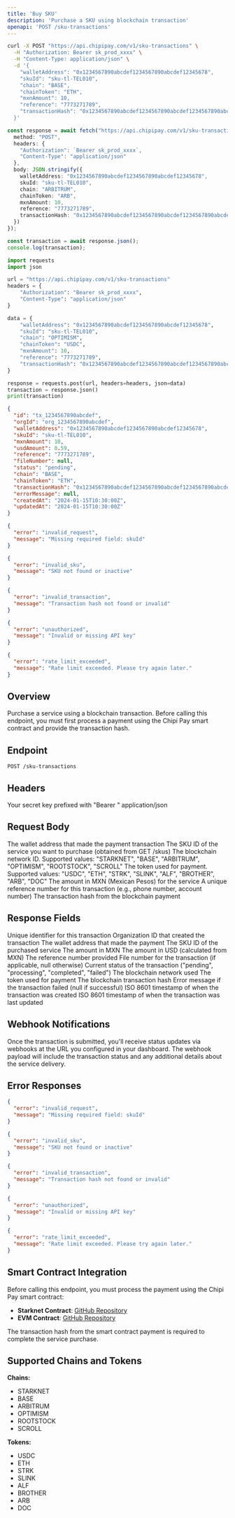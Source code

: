 ```yaml
---
title: 'Buy SKU'
description: 'Purchase a SKU using blockchain transaction'
openapi: 'POST /sku-transactions'
---
```


<Method name="POST" />

<RequestExample url="https://api.chipipay.com/v1/sku-transactions" method="POST">

```bash cURL
curl -X POST "https://api.chipipay.com/v1/sku-transactions" \
  -H "Authorization: Bearer sk_prod_xxxx" \
  -H "Content-Type: application/json" \
  -d '{
    "walletAddress": "0x1234567890abcdef1234567890abcdef12345678",
    "skuId": "sku-tl-TEL010",
    "chain": "BASE",
    "chainToken": "ETH",
    "mxnAmount": 10,
    "reference": "7773271789",
    "transactionHash": "0x1234567890abcdef1234567890abcdef1234567890abcdef1234567890abcdef"
  }'
```

```typescript TypeScript
const response = await fetch("https://api.chipipay.com/v1/sku-transactions", {
  method: "POST",
  headers: {
    "Authorization": `Bearer sk_prod_xxxx`,
    "Content-Type": "application/json"
  },
  body: JSON.stringify({
    walletAddress: "0x1234567890abcdef1234567890abcdef12345678",
    skuId: "sku-tl-TEL010",
    chain: "ARBITRUM",
    chainToken: "ARB",
    mxnAmount: 10,
    reference: "7773271789",
    transactionHash: "0x1234567890abcdef1234567890abcdef1234567890abcdef1234567890abcdef"
  })
});

const transaction = await response.json();
console.log(transaction);
```

```python Python
import requests
import json

url = "https://api.chipipay.com/v1/sku-transactions"
headers = {
    "Authorization": "Bearer sk_prod_xxxx",
    "Content-Type": "application/json"
}

data = {
    "walletAddress": "0x1234567890abcdef1234567890abcdef12345678",
    "skuId": "sku-tl-TEL010",
    "chain": "OPTIMISM",
    "chainToken": "USDC",
    "mxnAmount": 10,
    "reference": "7773271789",
    "transactionHash": "0x1234567890abcdef1234567890abcdef1234567890abcdef1234567890abcdef"
}

response = requests.post(url, headers=headers, json=data)
transaction = response.json()
print(transaction)
```

</RequestExample>

<ResponseExample url="https://api.chipipay.com/v1/sku-transactions" method="POST">

```json 200 Response
{
  "id": "tx_1234567890abcdef",
  "orgId": "org_1234567890abcdef",
  "walletAddress": "0x1234567890abcdef1234567890abcdef12345678",
  "skuId": "sku-tl-TEL010",
  "mxnAmount": 10,
  "usdAmount": 0.59,
  "reference": "7773271789",
  "fileNumber": null,
  "status": "pending",
  "chain": "BASE",
  "chainToken": "ETH",
  "transactionHash": "0x1234567890abcdef1234567890abcdef1234567890abcdef1234567890abcdef",
  "errorMessage": null,
  "createdAt": "2024-01-15T10:30:00Z",
  "updatedAt": "2024-01-15T10:30:00Z"
}
```

```json 400 Bad Request
{
  "error": "invalid_request",
  "message": "Missing required field: skuId"
}
```

```json 400 Bad Request
{
  "error": "invalid_sku",
  "message": "SKU not found or inactive"
}
```

```json 400 Bad Request
{
  "error": "invalid_transaction",
  "message": "Transaction hash not found or invalid"
}
```

```json 401 Unauthorized
{
  "error": "unauthorized",
  "message": "Invalid or missing API key"
}
```

```json 429 Too Many Requests
{
  "error": "rate_limit_exceeded",
  "message": "Rate limit exceeded. Please try again later."
}
```

</ResponseExample>

## Overview

Purchase a service using a blockchain transaction. Before calling this endpoint, you must first process a payment using the Chipi Pay smart contract and provide the transaction hash.

## Endpoint

```
POST /sku-transactions
```

## Headers

<ParamField header="Authorization" type="string" required>
  Your secret key prefixed with "Bearer "
</ParamField>

<ParamField header="Content-Type" type="string">
  application/json
</ParamField>

## Request Body

<ParamField body="walletAddress" type="string" required>
  The wallet address that made the payment transaction
</ParamField>

<ParamField body="skuId" type="string" required>
  The SKU ID of the service you want to purchase (obtained from GET /skus)
</ParamField>

<ParamField body="chain" type="string" required>
  The blockchain network ID. Supported values: "STARKNET", "BASE", "ARBITRUM", "OPTIMISM", "ROOTSTOCK", "SCROLL"
</ParamField>

<ParamField body="chainToken" type="string" required>
  The token used for payment. Supported values: "USDC", "ETH", "STRK", "SLINK", "ALF", "BROTHER", "ARB", "DOC"
</ParamField>

<ParamField body="mxnAmount" type="number" required>
  The amount in MXN (Mexican Pesos) for the service
</ParamField>

<ParamField body="reference" type="string" required>
  A unique reference number for this transaction (e.g., phone number, account number)
</ParamField>

<ParamField body="transactionHash" type="string" required>
  The transaction hash from the blockchain payment
</ParamField>

## Response Fields

<ParamField body="id" type="string">
  Unique identifier for this transaction
</ParamField>

<ParamField body="orgId" type="string">
  Organization ID that created the transaction
</ParamField>

<ParamField body="walletAddress" type="string">
  The wallet address that made the payment
</ParamField>

<ParamField body="skuId" type="string">
  The SKU ID of the purchased service
</ParamField>

<ParamField body="mxnAmount" type="number">
  The amount in MXN
</ParamField>

<ParamField body="usdAmount" type="number">
  The amount in USD (calculated from MXN)
</ParamField>

<ParamField body="reference" type="string">
  The reference number provided
</ParamField>

<ParamField body="fileNumber" type="string">
  File number for the transaction (if applicable, null otherwise)
</ParamField>

<ParamField body="status" type="string">
  Current status of the transaction ("pending", "processing", "completed", "failed")
</ParamField>

<ParamField body="chain" type="string">
  The blockchain network used
</ParamField>

<ParamField body="chainToken" type="string">
  The token used for payment
</ParamField>

<ParamField body="transactionHash" type="string">
  The blockchain transaction hash
</ParamField>

<ParamField body="errorMessage" type="string">
  Error message if the transaction failed (null if successful)
</ParamField>

<ParamField body="createdAt" type="string">
  ISO 8601 timestamp of when the transaction was created
</ParamField>

<ParamField body="updatedAt" type="string">
  ISO 8601 timestamp of when the transaction was last updated
</ParamField>

## Webhook Notifications

Once the transaction is submitted, you'll receive status updates via webhooks at the URL you configured in your dashboard. The webhook payload will include the transaction status and any additional details about the service delivery.

## Error Responses

<ResponseExample url="https://api.chipipay.com/v1/sku-transactions" method="POST">

```json 400 Bad Request
{
  "error": "invalid_request",
  "message": "Missing required field: skuId"
}
```

```json 400 Bad Request
{
  "error": "invalid_sku",
  "message": "SKU not found or inactive"
}
```

```json 400 Bad Request
{
  "error": "invalid_transaction",
  "message": "Transaction hash not found or invalid"
}
```

```json 401 Unauthorized
{
  "error": "unauthorized",
  "message": "Invalid or missing API key"
}
```

```json 429 Too Many Requests
{
  "error": "rate_limit_exceeded",
  "message": "Rate limit exceeded. Please try again later."
}
```

</ResponseExample>

## Smart Contract Integration

Before calling this endpoint, you must process the payment using the Chipi Pay smart contract:

- **Starknet Contract**: [GitHub Repository](https://github.com/chipipay/chipipay-contracts/blob/main/contracts/ChipiPay.sol)
- **EVM Contract**: [GitHub Repository](https://github.com/chipipay/chipipay-contracts/blob/main/contracts/ChipiPay.sol)

The transaction hash from the smart contract payment is required to complete the service purchase.

## Supported Chains and Tokens

**Chains:**

- STARKNET
- BASE
- ARBITRUM
- OPTIMISM
- ROOTSTOCK
- SCROLL

**Tokens:**

- USDC
- ETH
- STRK
- SLINK
- ALF
- BROTHER
- ARB
- DOC 